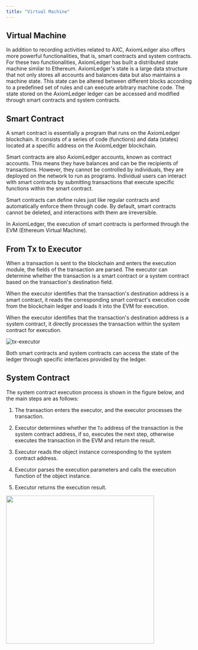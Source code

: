 ```yaml
---
title: "Virtual Machine"
---
```


## Virtual Machine

In addition to recording activities related to AXC, AxiomLedger also offers more powerful functionalities, that is, smart contracts and system contracts. For these two functionalities, AxiomLedger has built a distributed state machine similar to Ethereum. AxiomLedger's state is a large data structure that not only stores all accounts and balances data but also maintains a machine state. This state can be altered between different blocks according to a predefined set of rules and can execute arbitrary machine code. The state stored on the AxiomLedger ledger can be accessed and modified through smart contracts and system contracts.

## Smart Contract

A smart contract is essentially a program that runs on the AxiomLedger blockchain. It consists of a series of code (functions) and data (states) located at a specific address on the AxiomLedger blockchain.

Smart contracts are also AxiomLedger accounts, known as contract accounts. This means they have balances and can be the recipients of transactions. However, they cannot be controlled by individuals, they are deployed on the network to run as programs. Individual users can interact with smart contracts by submitting transactions that execute specific functions within the smart contract.

Smart contracts can define rules just like regular contracts and automatically enforce them through code. By default, smart contracts cannot be deleted, and interactions with them are irreversible.

In AxiomLedger, the execution of smart contracts is performed through the EVM (Ethereum Virtual Machine).

## From Tx to Executor

When a transaction is sent to the blockchain and enters the execution module, the fields of the transaction are parsed. The executor can determine whether the transaction is a smart contract or a system contract based on the transaction's destination field.

When the executor identifies that the transaction's destination address is a smart contract, it reads the corresponding smart contract's execution code from the blockchain ledger and loads it into the EVM for execution.

When the executor identifies that the transaction's destination address is a system contract, it directly processes the transaction within the system contract for execution.

![tx-executor](/en/images/tx_exe.png)

Both smart contracts and system contracts can access the state of the ledger through specific interfaces provided by the ledger.

## System Contract

The system contract execution process is shown in the figure below, and the main steps are as follows:

1. The transaction enters the executor, and the executor processes the transaction.

2. Executor determines whether the `To` address of the transaction is the system contract address, if so, executes the next step, otherwise executes the transaction in the EVM and return the result.

3. Executor reads the object instance corresponding to the system contract address.

4. Executor parses the execution parameters and calls the execution function of the object instance.

5. Executor returns the execution result.

<img src="/en/images/vm_system_contract.png" width="400" />
